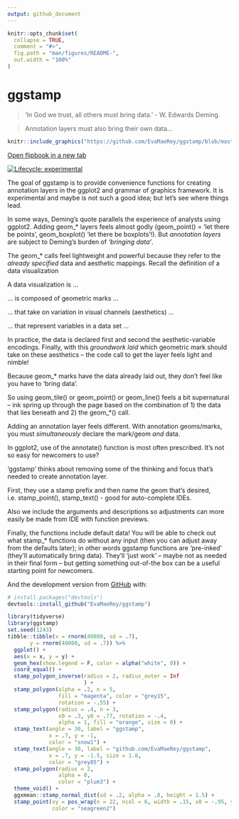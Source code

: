 ```yaml
---
output: github_document
---
```


<!-- README.md is generated from README.Rmd. Please edit that file -->

```r
knitr::opts_chunk$set(
  collapse = TRUE,
  comment = "#>",
  fig.path = "man/figures/README-",
  out.width = "100%"
)
```

# ggstamp

> 'In God we trust, all others must bring data.' - W. Edwards Deming.

> Annotation layers must also bring their own data...


```r
knitr::include_graphics("https://github.com/EvaMaeRey/ggstamp/blob/master/docs/flipbook.gif?raw=true")
```

[Open flipbook in a new tab](https://evamaerey.github.io/ggstamp/flipbook.html){target="_blank"}

<!-- badges: start -->
[![Lifecycle: experimental](https://img.shields.io/badge/lifecycle-experimental-orange.svg)](https://lifecycle.r-lib.org/articles/stages.html#experimental)
<!-- badges: end -->


The goal of ggstamp is to provide convenience functions for creating annotation layers in the ggplot2 and grammar of graphics framework.  It is experimental and maybe is not such a good idea; but let's see where things lead. 

In some ways, Deming's quote parallels the experience of analysts using ggplot2.  Adding geom_* layers feels almost godly (geom_point() = 'let there be points', geom_boxplot() 'let there be boxplots'!).  But *annotation layers* are subject to Deming's burden of *'bringing data'*.  

The geom_* calls feel lightweight and powerful because they refer to the *already specified* data and aesthetic mappings.  Recall the definition of a data visualization 

A data visualization is ...

... is composed of geometric marks ...

... that take on variation in visual channels (aesthetics) ...

... that represent variables in a data set ...

In practice, the data is declared first and second the aesthetic-variable encodings. Finally, with this *groundwork laid* which geometric mark should take on these aesthetics -- the code call to get the layer feels light and nimble!  

Because geom_* marks have the data already laid out, they don't feel like you have to 'bring data'.  

So using geom_tile() or geom_point() or geom_line() feels a bit supernatural -- ink spring up through the page based on the combination of 1) the data that lies beneath and 2) the geom_*() call.  



<!-- Annotation layers in grammar of graphics frameworks feel different than adding geom_* layers.  This is because w/ the separation of visual concerns, data is often declared separately from the geom.  The data is foundational and sits below everything.  The ink on the page depends on this underlying data once goem_* layers are declared.   -->

Adding an annotation layer feels different.  With annotation geoms/marks, you must *simultaneously* declare the mark/geom *and* data.

In ggplot2, use of the annotate() function is most often prescribed.  It's not so easy for newcomers to use?

'ggstamp' thinks about removing some of the thinking and focus that's needed to create annotation layer. 

First, they use a stamp prefix and then name the geom that's desired, i.e. stamp_point(), stamp_text() - good for auto-complete IDEs. 

Also we include the arguments and descriptions so adjustments can more easily be made from IDE with function previews.   

Finally, the functions include default data!  You will be able to check out what stamp_* functions do without any input (then you can adjust away from the defaults later); in other words ggstamp functions are 'pre-inked' (they'll automatically bring data).  They'll 'just work' -- maybe not as needed in their final form -- but getting something out-of-the box can be a useful starting point for newcomers.  


And the development version from [GitHub](https://github.com/) with:

``` r
# install.packages("devtools")
devtools::install_github("EvaMaeRey/ggstamp")
```


```r
library(tidyverse)
library(ggstamp)
set.seed(1243)
tibble::tibble(x = rnorm(40000, sd = .7),
       y = rnorm(40000, sd = .7)) %>% 
  ggplot() + 
  aes(x = x, y = y) +
  geom_hex(show.legend = F, color = alpha("white", 0)) + 
  coord_equal() + 
  stamp_polygon_inverse(radius = 2, radius_outer = Inf
                        ) + 
  stamp_polygon(alpha = .2, n = 5,
                fill = "magenta", color = "grey15",
                rotation = -.55) + 
  stamp_polygon(radius = .4, n = 3,
                x0 = .3, y0 = .77, rotation = -.4,
                alpha = 1, fill = "orange", size = 0) + 
  stamp_text(angle = 30, label = "ggstamp",
             x = .7, y = -1,
             color = "snow1") + 
  stamp_text(angle = 30, label = "github.com/EvaMaeRey/ggstamp",
             x = .7, y = -1.5, size = 1.8,
             color = "grey85") + 
  stamp_polygon(radius = 2, 
                alpha = 0, 
                color = "plum3") + 
  theme_void() +
  ggxmean::stamp_normal_dist(sd = .2, alpha = .8, height = 1.5) + 
  stamp_point(xy = pos_wrap(n = 22, ncol = 6, width = .15, x0 = -.95, y0 = -.3), size = 1,
              color = "seagreen2")



```




